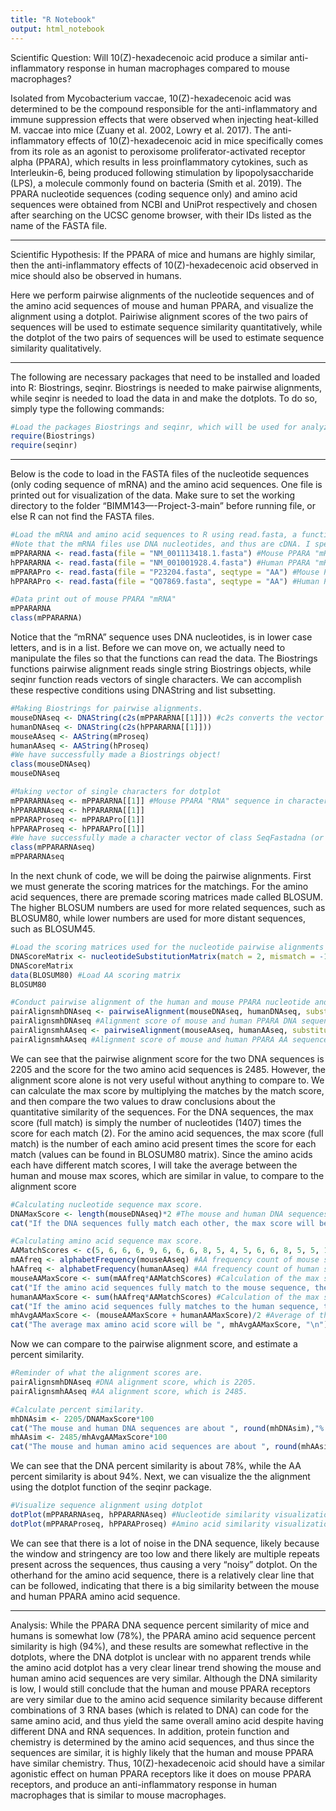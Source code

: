 ---
title: "R Notebook"
output: html_notebook
---
Scientific Question: Will 10(Z)-hexadecenoic acid produce a similar anti-inflammatory response in human macrophages compared to mouse macrophages?

Isolated from Mycobacterium vaccae, 10(Z)-hexadecenoic acid was determined to be the compound responsible for the anti-inflammatory and immune suppression effects that were observed when injecting heat-killed M. vaccae into mice (Zuany et al. 2002, Lowry et al. 2017). The anti-inflammatory effects of 10(Z)-hexadecenoic acid in mice specifically comes from its role as an agonist to peroxisome proliferator-activated receptor alpha (PPARA), which results in less proinflammatory cytokines, such as Interleukin-6, being produced following stimulation by lipopolysaccharide (LPS), a molecule commonly found on bacteria (Smith et al. 2019). The PPARA nucleotide sequences (coding sequence only) and amino acid sequences were obtained from NCBI and UniProt respectively and chosen after searching on the UCSC genome browser, with their IDs listed as the name of the FASTA file. 

_____________________________________________________________________________________
Scientific Hypothesis: If the PPARA of mice and humans are highly similar, then the anti-inflammatory effects of 10(Z)-hexadecenoic acid observed in mice should also be observed in humans. 

Here we perform pairwise alignments of the nucleotide sequences and of the amino acid sequences of mouse and human PPARA, and visualize the alignment using a dotplot. Pairiwise alignment scores of the two pairs of sequences will be used to estimate sequence similarity quantitatively, while the dotplot of the two pairs of sequences will be used to estimate sequence similarity qualitatively. 

_____________________________________________________________________________________
The following are necessary packages that need to be installed and loaded into R: Biostrings, seqinr.
Biostrings is needed to make pairwise alignments, while seqinr is needed to load the data in and make the dotplots.
To do so, simply type the following commands:
```{r}
#Load the packages Biostrings and seqinr, which will be used for analyzing and visualizing the DNA and protein sequence similarity
require(Biostrings)
require(seqinr)
```

_____________________________________________________________________________________
Below is the code to load in the FASTA files of the nucleotide sequences (only coding sequence of mRNA) and the amino acid sequences. One file is printed out for visualization of the data. Make sure to set the working directory to the folder "BIMM143----Project-3-main" before running file, or else R can not find the FASTA files.
```{r}
#Load the mRNA and amino acid sequences to R using read.fasta, a function in seqinr package.
#Note that the mRNA files use DNA nucleotides, and thus are cDNA. I specifically used coding sequences (CDS) as it contains only the exons, which yields the same length "mRNA". I will continue referring to the file as "mRNA" to be consistent with the source where I got the FASTA files from.
mPPARARNA <- read.fasta(file = "NM_001113418.1.fasta") #Mouse PPARA "mRNA" (transcript variant 2 from NCBI Nucleotide, 1407 nt)
hPPARARNA <- read.fasta(file = "NM_001001928.4.fasta") #Human PPARA "mRNA" (transcript variant 2 from NCBI Nucleotide, 1407 nt)
mPPARAPro <- read.fasta(file = "P23204.fasta", seqtype = "AA") #Mouse PPARA Protein (from UniProt, 468 AA)
hPPARAPro <- read.fasta(file = "Q07869.fasta", seqtype = "AA") #Human PPARA Protein (isoform 1 from UniProt, 468 AA)

#Data print out of mouse PPARA "mRNA"
mPPARARNA
class(mPPARARNA)
```

Notice that the "mRNA" sequence uses DNA nucleotides, is in lower case letters, and is in a list.
Before we can move on, we actually need to manipulate the files so that the functions can read the data.
The Biostrings functions pairwise alignment reads single string Biostrings objects, while seqinr function reads vectors of single characters. We can accomplish these respective conditions using DNAString and list subsetting.
```{r}
#Making Biostrings for pairwise alignments.
mouseDNAseq <- DNAString(c2s(mPPARARNA[[1]])) #c2s converts the vector of single characters to a single string, which is read by DNAString function and converted to a Biostring. 
humanDNAseq <- DNAString(c2s(hPPARARNA[[1]]))
mouseAAseq <- AAString(mProseq) 
humanAAseq <- AAString(hProseq)
#We have successfully made a Biostrings object!
class(mouseDNAseq)
mouseDNAseq
```
```{r}
#Making vector of single characters for dotplot
mPPARARNAseq <- mPPARARNA[[1]] #Mouse PPARA "RNA" sequence in character vector format
hPPARARNAseq <- hPPARARNA[[1]] 
mPPARAProseq <- mPPARAPro[[1]] 
hPPARAProseq <- hPPARAPro[[1]]
#We have successfully made a character vector of class SeqFastadna (or SeqFastaAA for amino acid sequence) 
class(mPPARARNAseq)
mPPARARNAseq
```

In the next chunk of code, we will be doing the pairwise alignments. 
First we must generate the scoring matrices for the matchings. For the amino acid sequences, there are premade scoring matrices made called BLOSUM. The higher BLOSUM numbers are used for more related sequences, such as BLOSUM80, while lower numbers are used for more distant sequences, such as BLOSUM45.
```{r}
#Load the scoring matrices used for the nucleotide pairwise alignments from the Biostrings package. 
DNAScoreMatrix <- nucleotideSubstitutionMatrix(match = 2, mismatch = -1, baseOnly = TRUE) #Load DNA scoring matrix
DNAScoreMatrix
data(BLOSUM80) #Load AA scoring matrix
BLOSUM80

#Conduct pairwise alignment of the human and mouse PPARA nucleotide and amino acid sequences.
pairAlignsmhDNAseq <- pairwiseAlignment(mouseDNAseq, humanDNAseq, substitutionMatrix = DNAScoreMatrix, gapOpening = -2, gapExtension = -8, scoreOnly = FALSE)
pairAlignsmhDNAseq #Alignment score of mouse and human PPARA DNA sequences.
pairAlignsmhAAseq <- pairwiseAlignment(mouseAAseq, humanAAseq, substitutionMatrix = "BLOSUM80", gapOpening = -2, gapExtension = -8, scoreOnly = FALSE)
pairAlignsmhAAseq #Alignment score of mouse and human PPARA AA sequences.
```

We can see that the pairwise alignment score for the two DNA sequences is 2205 and the score for the two amino acid sequences is 2485. 
However, the alignment score alone is not very useful without anything to compare to. We can calculate the max score by multiplying the matches by the match score, and then compare the two values to draw conclusions about the quantitative similarity of the sequences. 
For the DNA sequences, the max score (full match) is simply the number of nucleotides (1407) times the score for each match (2).
For the amino acid sequences, the max score (full match) is the number of each amino acid present times the score for each match (values can be found in BLOSUM80 matrix). Since the amino acids each have different match scores, I will take the average between the human and mouse max scores, which are similar in value, to compare to the alignment score
```{r}
#Calculating nucleotide sequence max score.
DNAMaxScore <- length(mouseDNAseq)*2 #The mouse and human DNA sequences are the same length, so either will work. We multiply by 2 because each match is a score of 2 in the pairwise alignment.
cat("If the DNA sequences fully match each other, the max score will be ", DNAMaxScore, "\n") #Print out of DNA max score.

#Calculating amino acid sequence max score.
AAMatchScores <- c(5, 6, 6, 6, 9, 6, 6, 6, 8, 5, 4, 5, 6, 6, 8, 5, 5, 11, 7, 4, 0, 0, 5, 3, 5, -1, 1, 0, 0, 0, 0) #BLOSUM80 match scores
mAAfreq <- alphabetFrequency(mouseAAseq) #AA frequency count of mouse sequence.
hAAfreq <- alphabetFrequency(humanAAseq) #AA frequency count of human sequence.
mouseAAMaxScore <- sum(mAAfreq*AAMatchScores) #Calculation of the max score (full match) to mouse AA sequence.
cat("If the amino acid sequences fully match to the mouse sequence, the max score will be ", mouseAAMaxScore, "\n") #Score if fully matches mouse AA sequence.
humanAAMaxScore <- sum(hAAfreq*AAMatchScores) #Calculation of the max score (full match) to human AA sequence.
cat("If the amino acid sequences fully matches to the human sequence, the max score will be ", humanAAMaxScore, "\n") #Score if fully matches human AA sequence.
mhAvgAAMaxScore <- (mouseAAMaxScore + humanAAMaxScore)/2 #Average of the two scores
cat("The average max amino acid score will be ", mhAvgAAMaxScore, "\n") #Print out of average AA max score.
```

Now we can compare to the pairwise alignment score, and estimate a percent similarity.
```{r}
#Reminder of what the alignment scores are.
pairAlignsmhDNAseq #DNA alignment score, which is 2205.
pairAlignsmhAAseq #AA alignment score, which is 2485.

#Calculate percent similarity.
mhDNAsim <- 2205/DNAMaxScore*100
cat("The mouse and human DNA sequences are about ", round(mhDNAsim),"% similar", "\n")
mhAAsim <- 2485/mhAvgAAMaxScore*100
cat("The mouse and human amino acid sequences are about ", round(mhAAsim),"% similar", "\n")
```

We can see that the DNA percent similarity is about 78%, while the AA percent similarity is about 94%. 
Next, we can visualize the the alignment using the dotplot function of the seqinr package.
```{r}
#Visualize sequence alignment using dotplot 
dotPlot(mPPARARNAseq, hPPARARNAseq) #Nucleotide similarity visualization
dotPlot(mPPARAProseq, hPPARAProseq) #Amino acid similarity visualization
```
We can see that there is a lot of noise in the DNA sequence, likely because the window and stringency are too low and there likely are multiple repeats present across the sequences, thus causing a very "noisy" dotplot. On the otherhand for the amino acid sequence, there is a relatively clear line that can be followed, indicating that there is a big similarity between the mouse and human PPARA amino acid sequence. 

_____________________________________________________________________________________

Analysis: While the PPARA DNA sequence percent similarity of mice and humans is somewhat low (78%), the PPARA amino acid sequence percent similarity is high (94%), and these results are somewhat reflective in the dotplots, where the DNA dotplot is unclear with no apparent trends while the amino acid dotplot has a very clear linear trend showing the mouse and human amino acid sequences are very similar. Although the DNA similarity is low, I would still conclude that the human and mouse PPARA receptors are very similar due to the amino acid sequence similarity because different combinations of 3 RNA bases (which is related to DNA) can code for the same amino acid, and thus yield the same overall amino acid despite having different DNA and RNA sequences. In addition, protein function and chemistry is determined by the amino acid sequences, and thus since the sequences are similar, it is highly likely that the human and mouse PPARA have similar chemistry. Thus, 10(Z)-hexadecenoic acid should have a similar agonistic effect on human PPARA receptors like it does on mouse PPARA receptors, and produce an anti-inflammatory response in human macrophages that is similar to mouse macrophages.




